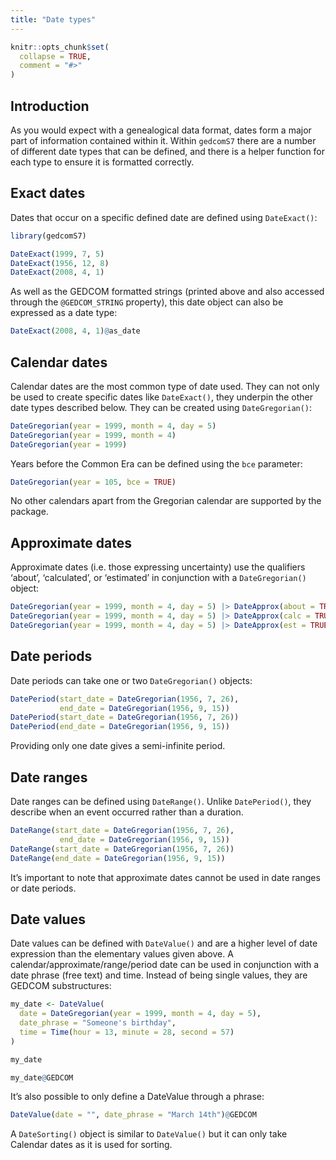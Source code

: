 ```yaml
---
title: "Date types"
---
```


```r
knitr::opts_chunk$set(
  collapse = TRUE,
  comment = "#>"
)
```

## Introduction

As you would expect with a genealogical data format, dates form a major part of information contained within it. Within `gedcomS7` there are a number of different date types that can be defined, and there is a helper function for each type to ensure it is formatted correctly.

## Exact dates

Dates that occur on a specific defined date are defined using `DateExact()`:

```r
library(gedcomS7)

DateExact(1999, 7, 5)
DateExact(1956, 12, 8)
DateExact(2008, 4, 1)
```

As well as the GEDCOM formatted strings (printed above and also accessed through the `@GEDCOM_STRING` property), this date object can also be expressed as a date type:

```r
DateExact(2008, 4, 1)@as_date
```

## Calendar dates

Calendar dates are the most common type of date used. They can not only be used to create specific dates like `DateExact()`, they underpin the other date types described below. They can be created using `DateGregorian()`:

```r
DateGregorian(year = 1999, month = 4, day = 5)
DateGregorian(year = 1999, month = 4)
DateGregorian(year = 1999)
```

Years before the Common Era can be defined using the `bce` parameter:

```r
DateGregorian(year = 105, bce = TRUE)
```

No other calendars apart from the Gregorian calendar are supported by the package.

## Approximate dates

Approximate dates (i.e. those expressing uncertainty) use the qualifiers 'about', 'calculated', or 'estimated' in conjunction with a `DateGregorian()` object:

```r
DateGregorian(year = 1999, month = 4, day = 5) |> DateApprox(about = TRUE)
DateGregorian(year = 1999, month = 4, day = 5) |> DateApprox(calc = TRUE)
DateGregorian(year = 1999, month = 4, day = 5) |> DateApprox(est = TRUE)
```


## Date periods

Date periods can take one or two `DateGregorian()` objects:

```r
DatePeriod(start_date = DateGregorian(1956, 7, 26),
           end_date = DateGregorian(1956, 9, 15))
DatePeriod(start_date = DateGregorian(1956, 7, 26))
DatePeriod(end_date = DateGregorian(1956, 9, 15))
```

Providing only one date gives a semi-infinite period.


## Date ranges

Date ranges can be defined using `DateRange()`. Unlike `DatePeriod()`, they describe when an event occurred rather than a duration.

```r
DateRange(start_date = DateGregorian(1956, 7, 26),
           end_date = DateGregorian(1956, 9, 15))
DateRange(start_date = DateGregorian(1956, 7, 26))
DateRange(end_date = DateGregorian(1956, 9, 15))
```

It's important to note that approximate dates cannot be used in date ranges or date periods. 

## Date values

Date values can be defined with `DateValue()` and are a higher level of date expression than the elementary values given above. A calendar/approximate/range/period date can be used in conjunction with a date phrase (free text) and time. Instead of being single values, they are GEDCOM substructures:

```r
my_date <- DateValue(
  date = DateGregorian(year = 1999, month = 4, day = 5),
  date_phrase = "Someone's birthday",
  time = Time(hour = 13, minute = 28, second = 57)
)

my_date

my_date@GEDCOM
```

It's also possible to only define a DateValue through a phrase:

```r
DateValue(date = "", date_phrase = "March 14th")@GEDCOM
```

A `DateSorting()` object is similar to `DateValue()` but it can only take Calendar dates as it is used for sorting.
